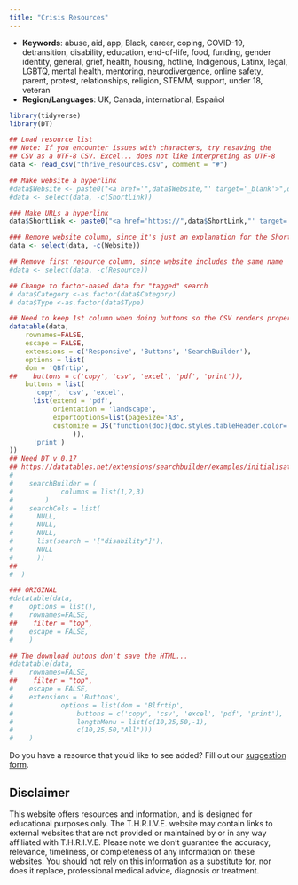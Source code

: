 ```yaml
---
title: "Crisis Resources"
---
```


- **Keywords**: abuse, aid, app, Black, career, coping, COVID-19, detransition,
disability, education, end-of-life, food, funding, gender identity, general, 
grief, health, housing, hotline, Indigenous, Latinx, legal, LGBTQ, 
mental health, mentoring, neurodivergence, online safety, parent, protest,
relationships, religion, STEMM, support, under 18, veteran
- **Region/Languages**: UK, Canada, international, Español

```r
library(tidyverse)
library(DT)
```

```r
## Load resource list
## Note: If you encounter issues with characters, try resaving the
## CSV as a UTF-8 CSV. Excel... does not like interpreting as UTF-8
data <- read_csv("thrive_resources.csv", comment = "#")

## Make website a hyperlink
#data$Website <- paste0("<a href='",data$Website,"' target='_blank'>",data$Website,"</a>")
#data <- select(data, -c(ShortLink))

### Make URLs a hyperlink
data$ShortLink <- paste0("<a href='https://",data$ShortLink,"' target='_blank'>","https://",data$ShortLink,"</a>")

### Remove website column, since it's just an explanation for the ShortLink
data <- select(data, -c(Website))

## Remove first resource column, since website includes the same name
#data <- select(data, -c(Resource))

## Change to factor-based data for "tagged" search
# data$Category <-as.factor(data$Category)
# data$Type <-as.factor(data$Type)

## Need to keep 1st column when doing buttons so the CSV renders properly
datatable(data,
    rownames=FALSE,
    escape = FALSE,
    extensions = c('Responsive', 'Buttons', 'SearchBuilder'), 
    options = list(
    dom = 'QBfrtip',
##    buttons = c('copy', 'csv', 'excel', 'pdf', 'print')),
    buttons = list(
      'copy', 'csv', 'excel',
      list(extend = 'pdf', 
           orientation = 'landscape',
           exportoptions=list(pageSize='A3',
           customize = JS("function(doc){doc.styles.tableHeader.color='purple';}")
                )),
      'print')
))
## Need DT v 0.17
## https://datatables.net/extensions/searchbuilder/examples/initialisation/columns.html
#
#    searchBuilder = (
#            columns = list(1,2,3)
#        )
#    searchCols = list(
#      NULL,
#      NULL,
#      NULL,
#      list(search = '["disability"]'),
#      NULL
#      ))
##
#  )

### ORIGINAL
#datatable(data,
#    options = list(),
#    rownames=FALSE,
##    filter = "top",
#    escape = FALSE,
#    )

## The download butons don't save the HTML...
#datatable(data,
#    rownames=FALSE,
##    filter = "top",
#    escape = FALSE,
#    extensions = 'Buttons',
#            options = list(dom = 'Blfrtip',
#                buttons = c('copy', 'csv', 'excel', 'pdf', 'print'),
#                lengthMenu = list(c(10,25,50,-1),
#                c(10,25,50,"All")))
#    )

```

Do you have a resource that you'd like to see added? Fill out our
<a href="https://forms.gle/VpkzjtbuAes3beAr7">suggestion form</a>.

## Disclaimer
This website offers resources and information, and is designed for educational
purposes only.
The T.H.R.I.V.E. website may contain links to external websites that are not
provided or maintained by or in any way affiliated with T.H.R.I.V.E.
Please note we don't guarantee the accuracy, relevance, timeliness, or
completeness of any information on these websites.
You should not rely on this information as a substitute for, nor does it
replace, professional medical advice, diagnosis or treatment.
